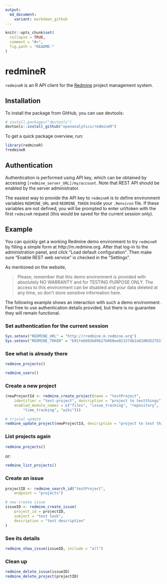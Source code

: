 ```yaml
---
output:
  md_document:
    variant: markdown_github
---
```


<!-- README.md is generated from README.Rmd. Please edit that file -->

```r
knitr::opts_chunk$set(
  collapse = TRUE,
  comment = "#>",
  fig.path = "README-"
)
```

# redmineR

`redmineR` is an R API client for the [Redmine](http://www.redmine.org) project
management system.

## Installation

To install the package from GitHub, you can use devtools:

```r
# install.packages("devtools")
devtools::install_github("openanalytics/redmineR")
```

To get a quick package overview, run:
```r
library(redmineR)
?redmineR
```

## Authentication

Authentication is performed using API key, which can be obtained by accessing
`[redmine_server_URL]/my/account`. Note that REST API should be enabled by
the server administrator. 

The easiest way to provide the API key to `redmineR` is to define environment
variables `REDMINE_URL` and `REDMINE_TOKEN` inside your `.Renviron` file. If
these variables are not defined, you will be prompted to enter url/token with
the first `redmineR` request (this would be saved for the current session
only). 

## Example

You can quickly get a working Redmine demo environment to try `redmineR`
by filling a simple form at http://m.redmine.org.
After that log-in to the administration panel, and click "Load default
configuration". Then make sure "Enable REST web service" is checked in the
"Settings".

As mentioned on the website,

> Please, remember that this demo environment is provided with absolutely NO
WARRANTY and for TESTING PURPOSE ONLY. The access to this environment can be
disabled and your data deleted at any time, so don't store sensitive information
here. 

The following example shows an interaction with such a demo environment.
Feel free to use authentication details provided, but there is no guarantee they
will remain functional.

### Set authentication for the current session  

```r
Sys.setenv("REDMINE_URL" = "http://rredmine.m.redmine.org")
Sys.setenv("REDMINE_TOKEN" = "b91fe6803b09b27b068ee02157db2a8100d52f81")
```

### See what is already there
```r
redmine_projects()

redmine_users()
```

### Create a new project
```r
(newProjectId <- redmine_create_project(name = "testProject",
    identifier = "test-project", description = "project to testthings",
    enabled_module_names = c("files", "issue_tracking", "repository", 
        "time_tracking", "wiki")))

# trivial update
redmine_update_project(newProjectId, description = "project to test things")
```

### List projects again
```r
redmine_projects()
```

or:
```r
redmine_list_projects()
```

### Create an issue
```r
projectID <- redmine_search_id("testProject", 
    endpoint = "projects")

# now create issue
issueID <- redmine_create_issue(
    project_id = projectID, 
    subject = "test task", 
    description = "test description"
)
```

### See its details
```r
redmine_show_issue(issueID, include = "all")
```

### Clean up
```r
redmine_delete_issue(issueID)
redmine_delete_project(projectID)
```
